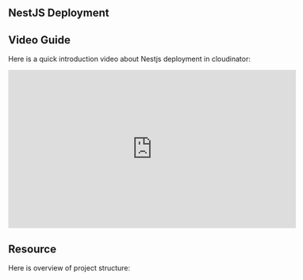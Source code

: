 ## <span className="text-purple-700 font-bold">NestJS Deployment</span>


<NestjsDeployGuide />

## <span className="text-purple-700 font-bold">Video Guide</span>

Here is a quick introduction video about Nestjs deployment in cloudinator:

<div style={{ display: 'flex', justifyContent: 'center', margin: '20px 0' }}>
  <iframe
    width="580"
    height="320"
    src="https://www.youtube.com/embed/kIpW8ZkfsYs"
    frameBorder="0"
    allow="accelerometer; autoplay; clipboard-write; encrypted-media; gyroscope; picture-in-picture"
    allowFullScreen
    style={{ border: '1px solid #ccc', borderRadius: '8px' }}
  ></iframe>
</div>

## <span className="text-purple-700 font-bold">Resource</span>

Here is overview of project structure:

<div className="p-4">
  <NestjsGitHubLink
    repoUrl="https://github.com/cloudinator25/basic-nestjs.git"
    repoName="basic-nestjs"
  />
</div>
